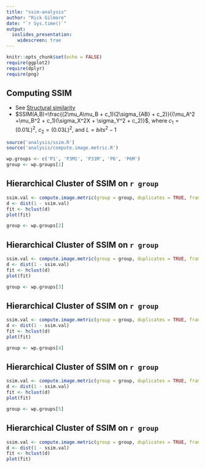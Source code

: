 ```yaml
---
title: "ssim-analysis"
author: "Rick Gilmore"
date: "`r Sys.time()`"
output: 
  ioslides_presentation:
    widescreen: true
---
```


```r
knitr::opts_chunk$set(echo = FALSE)
require(ggplot2)
require(dplyr)
require(png)
```

## Computing SSIM

- See [Structural similarity](https://en.wikipedia.org/wiki/Structural_similarity)
- $SSIM(A,B)=\frac{(2\mu_A\mu_B + c_1)(2\sigma_{AB} + c_2)}{(\mu_A^2 +\mu_B^2 + c_1)(\sigma_X^2X + \sigma_Y^2 + c_2)}$, where $c_1=(0.01L)^2$, $c_2=(0.03L)^2$, and $L=bits^2-1$

```r
source('analysis/ssim.R')
source('analysis/compute.image.metric.R')

wp.groups <- c('P1', 'P3M1', 'P31M', 'P6', 'P6M')
group <- wp.groups[1]
```

## Hierarchical Cluster of SSIM on `r group`

<div class="centered">
```r
ssim.val <- compute.image.metric(group = group, duplicates = TRUE, frame=FALSE )
d <- dist(1 - ssim.val)
fit <- hclust(d)
plot(fit)

group <- wp.groups[2]
```
</div>

## Hierarchical Cluster of SSIM on `r group`

<div class="centered">
```r
ssim.val <- compute.image.metric(group = group, duplicates = TRUE, frame=FALSE )
d <- dist(1 - ssim.val)
fit <- hclust(d)
plot(fit)

group <- wp.groups[3]
```
</div>

## Hierarchical Cluster of SSIM on `r group`

<div class="centered">
```r
ssim.val <- compute.image.metric(group = group, duplicates = TRUE, frame=FALSE )
d <- dist(1 - ssim.val)
fit <- hclust(d)
plot(fit)

group <- wp.groups[4]
```
</div>

## Hierarchical Cluster of SSIM on `r group`

<div class="centered">
```r
ssim.val <- compute.image.metric(group = group, duplicates = TRUE, frame=FALSE )
d <- dist(1 - ssim.val)
fit <- hclust(d)
plot(fit)

group <- wp.groups[5]
```
</div>

## Hierarchical Cluster of SSIM on `r group`

<div class="centered">
```r
ssim.val <- compute.image.metric(group = group, duplicates = TRUE, frame=FALSE )
d <- dist(1 - ssim.val)
fit <- hclust(d)
plot(fit)
```
</div>
